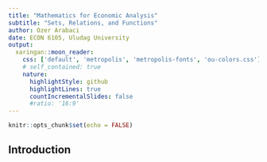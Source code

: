```yaml
---
title: "Mathematics for Economic Analysis"
subtitle: "Sets, Relations, and Functions"
author: Ozer Arabaci
date: ECON 6105, Uludag University
output:
  xaringan::moon_reader:
    css: ['default', 'metropolis', 'metropolis-fonts', 'ou-colors.css']
    # self_contained: true
    nature:
      highlightStyle: github
      highlightLines: true
      countIncrementalSlides: false
      #ratio: '16:9'
---
```


```r
knitr::opts_chunk$set(echo = FALSE)
```

## Introduction


